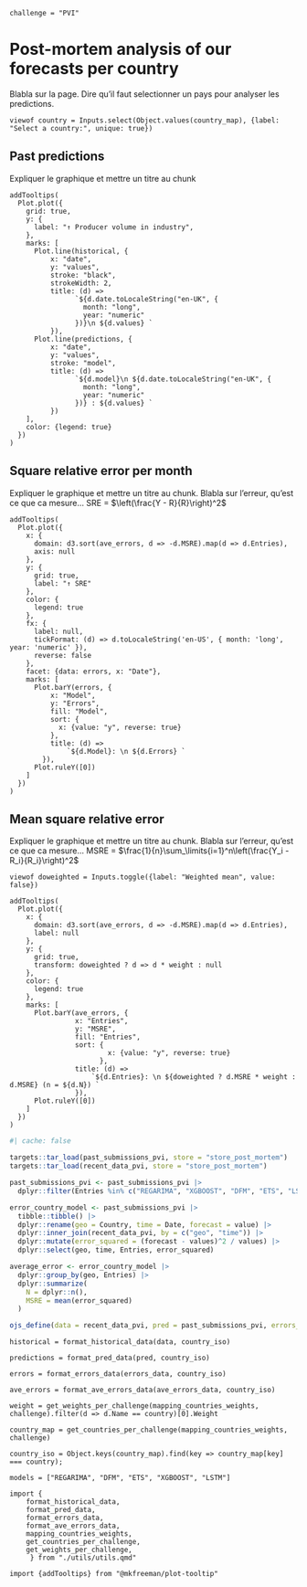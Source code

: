 ```ojs
challenge = "PVI"
```

# Post-mortem analysis of our forecasts per country

Blabla sur la page. Dire qu'il faut selectionner un pays pour analyser les predictions.

```ojs
viewof country = Inputs.select(Object.values(country_map), {label: "Select a country:", unique: true})
```

## Past predictions 

Expliquer le graphique et mettre un titre au chunk
```ojs
addTooltips(
  Plot.plot({
    grid: true,
    y: {
      label: "↑ Producer volume in industry",
    },  
    marks: [
      Plot.line(historical, {
          x: "date", 
          y: "values", 
          stroke: "black",
          strokeWidth: 2,
          title: (d) =>
                `${d.date.toLocaleString("en-UK", {
                  month: "long",
                  year: "numeric"
                })}\n ${d.values} `
          }),
      Plot.line(predictions, {
          x: "date", 
          y: "values",
          stroke: "model",
          title: (d) =>
                `${d.model}\n ${d.date.toLocaleString("en-UK", {
                  month: "long",
                  year: "numeric"
                })} : ${d.values} `
          })
    ],
    color: {legend: true}
  })
)
```

## Square relative error per month

Expliquer le graphique et mettre un titre au chunk. Blabla sur l'erreur, qu'est ce que ca mesure...
SRE = $\left(\frac{Y - R}{R}\right)^2$

```ojs
addTooltips(
  Plot.plot({
    x: {
      domain: d3.sort(ave_errors, d => -d.MSRE).map(d => d.Entries),
      axis: null
    },
    y: {
      grid: true,
      label: "↑ SRE"
    },
    color: {
      legend: true
    },
    fx: {
      label: null,
      tickFormat: (d) => d.toLocaleString('en-US', { month: 'long', year: 'numeric' }),    
      reverse: false
    },
    facet: {data: errors, x: "Date"},
    marks: [
      Plot.barY(errors, {
          x: "Model", 
          y: "Errors", 
          fill: "Model",
          sort: {
            x: {value: "y", reverse: true}
          },
          title: (d) =>
              `${d.Model}: \n ${d.Errors} `
        }),
      Plot.ruleY([0])
    ]
  })
)
```

## Mean square relative error

Expliquer le graphique et mettre un titre au chunk. Blabla sur l'erreur, qu'est ce que ca mesure...
MSRE = $\frac{1}{n}\sum_\limits{i=1}^n\left(\frac{Y_i - R_i}{R_i}\right)^2$

```ojs
viewof doweighted = Inputs.toggle({label: "Weighted mean", value: false})
```

```ojs
addTooltips(
  Plot.plot({
    x: {
      domain: d3.sort(ave_errors, d => -d.MSRE).map(d => d.Entries),
      label: null
    },
    y: {
      grid: true,
      transform: doweighted ? d => d * weight : null
    },
    color: {
      legend: true
    },
    marks: [
      Plot.barY(ave_errors, {
                x: "Entries", 
                y: "MSRE",
                fill: "Entries",
                sort: {
                        x: {value: "y", reverse: true}
                      },
                title: (d) =>
                    `${d.Entries}: \n ${doweighted ? d.MSRE * weight : d.MSRE} (n = ${d.N}) `
                }),
      Plot.ruleY([0])
    ]
  })
)
```

<!-- DATA -->

```r
#| cache: false

targets::tar_load(past_submissions_pvi, store = "store_post_mortem")
targets::tar_load(recent_data_pvi, store = "store_post_mortem")

past_submissions_pvi <- past_submissions_pvi |>
  dplyr::filter(Entries %in% c("REGARIMA", "XGBOOST", "DFM", "ETS", "LSTM"))

error_country_model <- past_submissions_pvi |>
  tibble::tibble() |>
  dplyr::rename(geo = Country, time = Date, forecast = value) |>
  dplyr::inner_join(recent_data_pvi, by = c("geo", "time")) |>
  dplyr::mutate(error_squared = (forecast - values)^2 / values) |>
  dplyr::select(geo, time, Entries, error_squared)

average_error <- error_country_model |>
  dplyr::group_by(geo, Entries) |>
  dplyr::summarize(
    N = dplyr::n(),
    MSRE = mean(error_squared)
  )

ojs_define(data = recent_data_pvi, pred = past_submissions_pvi, errors_data = error_country_model, ave_errors_data = average_error)
```

```ojs
historical = format_historical_data(data, country_iso)
```

```ojs
predictions = format_pred_data(pred, country_iso)
```

```ojs
errors = format_errors_data(errors_data, country_iso)
```

```ojs
ave_errors = format_ave_errors_data(ave_errors_data, country_iso)
```

<!-- HELPERS -->

```ojs
weight = get_weights_per_challenge(mapping_countries_weights, challenge).filter(d => d.Name == country)[0].Weight
```

```ojs
country_map = get_countries_per_challenge(mapping_countries_weights, challenge)
```

```ojs
country_iso = Object.keys(country_map).find(key => country_map[key] === country);
```

```ojs
models = ["REGARIMA", "DFM", "ETS", "XGBOOST", "LSTM"]
```

<!-- DEPENDENCIES -->

```ojs
import { 
    format_historical_data,
    format_pred_data,
    format_errors_data,
    format_ave_errors_data,
    mapping_countries_weights,
    get_countries_per_challenge,
    get_weights_per_challenge,
     } from "./utils/utils.qmd"

```


```ojs
import {addTooltips} from "@mkfreeman/plot-tooltip"
```
